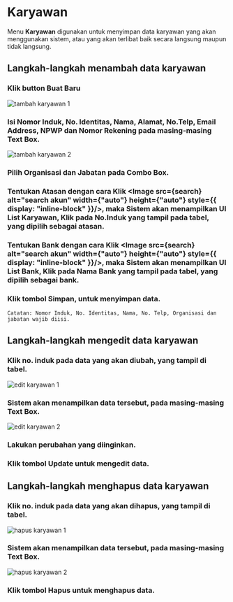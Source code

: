 
# Karyawan

Menu **Karyawan** digunakan untuk menyimpan data karyawan yang akan
menggunakan sistem, atau yang akan terlibat baik secara langsung maupun tidak
langsung.

## Langkah-langkah menambah data karyawan

<Steps>

### Klik button **Buat Baru**

![tambah karyawan 1](@/public/image/web/data-master/personil/karyawan/data_karyawan1.png)

### Isi Nomor Induk, No. Identitas, Nama, Alamat, No.Telp, Email Address, NPWP dan Nomor Rekening pada masing-masing Text Box.

![tambah karyawan 2](@/public/image/web/data-master/personil/karyawan/data_karyawan2.png)

### Pilih Organisasi dan Jabatan pada Combo Box.

### Tentukan Atasan dengan cara Klik <Image src={search} alt="search akun" width={"auto"} height={"auto"} style={{ display: "inline-block" }}/>, maka Sistem akan menampilkan UI List Karyawan, Klik pada **No.Induk** yang tampil pada tabel, yang dipilih sebagai atasan.

### Tentukan Bank dengan cara Klik <Image src={search} alt="search akun" width={"auto"} height={"auto"} style={{ display: "inline-block" }}/>, maka Sistem akan menampilkan UI List Bank, Klik pada **Nama Bank** yang tampil pada tabel, yang dipilih sebagai bank.

### Klik tombol **Simpan**, untuk menyimpan data.

`Catatan: Nomor Induk, No. Identitas, Nama, No. Telp, Organisasi dan jabatan wajib diisi.`

</Steps>

## Langkah-langkah mengedit data karyawan

<Steps>

### Klik no. induk pada data yang akan diubah, yang tampil di tabel.

![edit karyawan 1](@/public/image/web/data-master/personil/karyawan/data_karyawan3.png)

### Sistem akan menampilkan data tersebut, pada masing-masing Text Box.

![edit karyawan 2](@/public/image/web/data-master/personil/karyawan/data_karyawan4.png)

### Lakukan perubahan yang diinginkan.

### Klik tombol **Update** untuk mengedit data.

</Steps>

## Langkah-langkah menghapus data karyawan

<Steps>

### Klik no. induk pada data yang akan dihapus, yang tampil di tabel.

![hapus karyawan 1](@/public/image/web/data-master/personil/karyawan/data_karyawan3.png)

### Sistem akan menampilkan data tersebut, pada masing-masing Text Box.

![hapus karyawan 2](@/public/image/web/data-master/personil/karyawan/data_karyawan5.png)

### Klik tombol **Hapus** untuk menghapus data.

</Steps>
